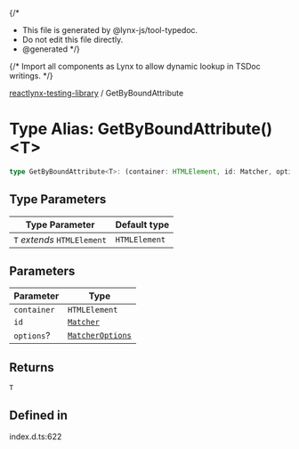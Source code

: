{/*
* This file is generated by @lynx-js/tool-typedoc.
* Do not edit this file directly.
* @generated
*/}

{/* Import all components as Lynx to allow dynamic lookup in TSDoc writings. */}


[reactlynx-testing-library](/api/reactlynx-testing-library/index.mdx) / GetByBoundAttribute

# Type Alias: GetByBoundAttribute()\<T\>

```ts
type GetByBoundAttribute<T>: (container: HTMLElement, id: Matcher, options?: MatcherOptions) => T;
```

## Type Parameters

| Type Parameter | Default type |
| ------ | ------ |
| `T` *extends* `HTMLElement` | `HTMLElement` |

## Parameters

| Parameter | Type |
| ------ | ------ |
| `container` | `HTMLElement` |
| `id` | [`Matcher`](/api/reactlynx-testing-library/TypeAlias.Matcher.mdx) |
| `options`? | [`MatcherOptions`](/api/reactlynx-testing-library/Interface.MatcherOptions.mdx) |

## Returns

`T`

## Defined in

index.d.ts:622
